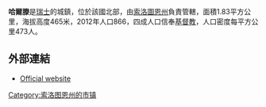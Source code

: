 '''哈爾滕'''是[[瑞士|瑞士]]的城鎮，位於該國北部，由[[索洛圖恩州|索洛圖恩州]]負責管轄，面積1.83平方公里，海拔高度465米，2012年人口866，四成人口信奉[[基督教|基督教]]，人口密度每平方公里473人。

==外部連結==
* [http://www.halten.ch Official website]{{Wayback|url=http://www.halten.ch/ |date=20080224232924 }} {{de icon}}

{{Switzerland-geo-stub}}
[[Category:索洛图恩州的市镇|Category:索洛图恩州的市镇]]
